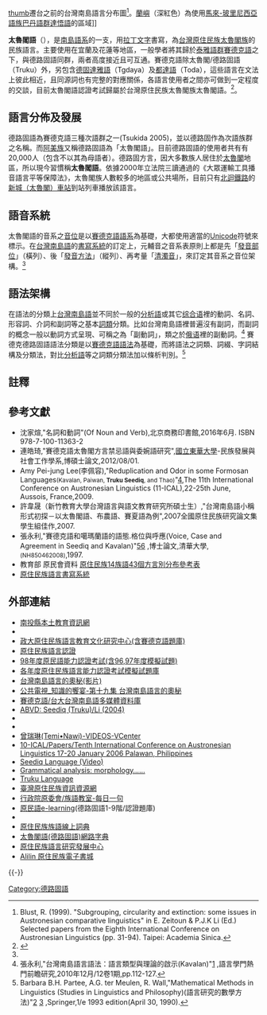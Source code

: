 {{Infobox Language
|name=太魯閣語
|nativename={{lang|en|Kari Truku}}
|ethnicity=[[太魯閣族|太魯閣族]]
|states=[[台灣東部|台灣東部]]
|region=[[花蓮縣|花蓮縣]]、[[宜蘭縣|宜蘭縣]]
|speakers = 28,062人
|date= 2012年6月
|ref= <ref>"太魯閣族"[http://www.apc.gov.tw/portal/docDetail.html?CID=940F9579765AC6A0&DID=0C3331F0EBD318C264AC48B3613BF698] {{Wayback|url=http://www.apc.gov.tw/portal/docDetail.html?CID=940F9579765AC6A0&DID=0C3331F0EBD318C264AC48B3613BF698 |date=20130923055707 }},行政院原住民族委員會,2012年/8月29日查閱.</ref>
|familycolor=南島語系
|fam1=[[南島語系|南島語系]]
|fam2=[[台灣南島語|台灣南島語]]
|fam3=[[北台灣南島語族|北台灣南島語族]]?
|fam4=[[泰雅語群|泰雅語群]]
|fam5=[[賽德克語|賽德克語]]
|nation={{TWN}}原住民族地區<ref>{{cite web|url=http://www.rootlaw.com.tw/LawArticle.aspx?LawID=A040350000004700-1060614|title=原住民族語言發展法|accessdate=2017-08-03|archive-date=2017-08-04|archive-url=https://web.archive.org/web/20170804014519/http://www.rootlaw.com.tw/LawArticle.aspx?LawID=A040350000004700-1060614|dead-url=no}}</ref>
|agency=[[原住民族委員會|原住民族委員會]]<br>[[中央研究院|中央研究院]]
|script = [[原住民族語言書寫系統|太魯閣語羅馬字]]（[[拉丁字母|拉丁字母]]）
|iso2=map
|iso3=trv|vitality=v}}
[[文件:Formosan_languages.png|thumb]]遷台之前的台灣南島語言分布圖<ref>Blust, R. (1999). "Subgrouping, circularity and extinction: some issues in Austronesian comparative linguistics" in E. Zeitoun & P.J.K Li (Ed.) Selected papers from the Eighth International Conference on Austronesian Linguistics (pp. 31-94). Taipei: Academia Sinica.</ref>。[[蘭嶼|蘭嶼]]（深紅色）為使用[[馬來-玻里尼西亞語族|馬來-玻里尼西亞語族]][[巴丹語群|巴丹語群]][[達悟語|達悟語]]的區域]]

'''太魯閣語'''（{{lang-trv|Kari Truku}}），是[[南島語系|南島語系]]的一支，用[[拉丁文字|拉丁文字]]書寫，為[[台灣原住民族|台灣原住民族]][[太魯閣族|太魯閣族]]的民族語言。主要使用在宜蘭及花蓮等地區，一般學者將其歸於[[泰雅語群|泰雅語群]][[賽德克語|賽德克語]]之下，與德路固語同群，兩者高度接近且可互通。賽德克語除太魯閣/德路固語（Truku）外，另包含[[德固達雅語|德固達雅語]]（Tgdaya）及[[都達語|都達語]]（Toda），這些語言在文法上彼此相近，且同源詞也有完整的對應關係，各語言使用者之間亦可做到一定程度的交談，目前太魯閣語認證考試歸屬於台灣原住民族太魯閣族太魯閣語。<ref name=shaolatin>{{cite web |url=http://www.edu.tw/files/list/M0001/aboriginal.pdf |title=原住民族語言書寫系統 |publisher=[[原住民族委員會|原住民族委員會]] |date=2005-12-15 |accessdate=2010-09-06 |archive-date=2011-02-12 |archive-url=https://web.archive.org/web/20110212023032/http://www.edu.tw/files/list/M0001/aboriginal.pdf |dead-url=no }}</ref>。

==語言分佈及發展==
德路固語為賽德克語三種次語群之一(Tsukida 2005)，並以德路固作為次語族群之名稱。而[[阿美族|阿美族]]又稱德路固語為「太魯閣語」。目前德路固語的使用者共有有20,000人（包含不以其為母語者）。德路固方言，因大多數族人居住於[[太魯閣|太魯閣]]地區，所以現今習慣稱'''太魯閣語'''。依據2000年立法院三讀通過的《大眾運輸工具播音語言平等保障法》，太魯閣族人數較多的地區或公共場所，目前只有[[北迴鐵路|北迴鐵路]]的[[新城（太魯閣）車站|新城（太魯閣）車站]]到站列車播放該語言。

==語音系統== 
{{main|太魯閣語音系}}

太魯閣語的音系之[[音位|音位]]是以[[賽德克語語系|賽德克語語系]]為基礎，大都使用適當的[[Unicode|Unicode]]符號來標示。在[[台灣南島語|台灣南島語]]的[[書寫系統|書寫系統]]的訂定上，元輔音之音系表原則上都是先「[[發音部位|發音部位]]」（橫列）、後「[[發音方法|發音方法]]」（縱列）、再考量「[[清濁音|清濁音]]」，來訂定其音系之音位架構。<ref name=shaolatin/>

==語法架構==
{{main|賽德克語語法}}

在語法的分類上[[台灣南島語|台灣南島語]]並不同於一般的[[分析語|分析語]]或其它[[综合语|综合语]]裡的動詞、名詞、形容詞、介詞和副詞等之基本[[詞類|詞類]]分類。比如台灣南島語裡普遍沒有副詞，而副詞的概念一般以動詞方式呈現、可稱之為「副動詞」，類之於[[俄语|俄语]]裡的副動詞。<ref name=diunnbbunhua>張永利,"台灣南島語言語法：語言類型與理論的啟示(Kavalan)"[http://vietnam.nsc.gov.tw/public/Data/012714292271.pdf] {{Wayback|url=http://vietnam.nsc.gov.tw/public/Data/012714292271.pdf |date=20131019184617 }},語言學門熱門前瞻研究,2010年12月/12卷1期,pp.112-127.</ref> 賽德克德路固語語法分類是以[[賽德克語語法|賽德克語語法]]為基礎，而將語法之詞類、詞綴、字詞結構及分類法，對比[[分析語|分析語]]等之詞類分類法加以條析判別。<ref>Barbara B.H. Partee, A.G. ter Meulen, R. Wall,"Mathematical Methods in Linguistics (Studies in Linguistics and Philosophy)(語言研究的數學方法)"[http://acl.ldc.upenn.edu/J/J92/J92-1009.pdf] {{Wayback|url=http://acl.ldc.upenn.edu/J/J92/J92-1009.pdf |date=20131019185409 }}[http://www.amazon.com/Mathematical-Methods-Linguistics-Studies-Philosophy/dp/9027722455] {{Wayback|url=http://www.amazon.com/Mathematical-Methods-Linguistics-Studies-Philosophy/dp/9027722455 |date=20160307210738 }},Springer,1/e 1993 edition(April 30, 1990).</ref>

==註釋==
{{reflist|2}}

==參考文獻==
{{refbegin|2}}
*沈家煊,"名詞和動詞"(Of Noun and Verb),北京商務印書館,2016年6月. ISBN 978-7-100-11363-2
*連皓琦,"賽德克語太魯閣方言禁忌語與委婉語研究",[[國立東華大學|國立東華大學]]-民族發展與社會工作學系,博碩士論文,2012/08/01.
*Amy Pei-jung Lee(李佩容),"Reduplication and Odor in some Formosan Languages<small>(Kavalan, Paiwan, '''Truku Seediq''', and Thao)</small>"[https://web.archive.org/web/20110805230639/http://www.vjf.cnrs.fr/11ical/data/Lee_Reduplication_and_Odor_in_some_Formosan_Languages_11ical.pdf],The 11th International Conference on Austronesian Linguistics (11-ICAL),22-25th June, Aussois, France,2009.
*許韋晟（新竹教育大學台灣語言與語文教育研究所碩士生）,"台灣南島語小稱形式初探－以太魯閣語、布農語、賽夏語為例",2007全國原住民族研究論文集 學生組佳作,2007.
*張永利,"賽德克語和噶瑪蘭語的語態.格位與呼應(Voice, Case and Agreement in Seediq and Kavalan)"[https://web.archive.org/web/20140202151241/http://ir.lib.nthu.edu.tw/handle/987654321/28613][http://ndltd.ncl.edu.tw/cgi-bin/gs32/gsweb.cgi/ccd=Xrdr6v/record?r1=1&h1=6] {{Wayback|url=http://ndltd.ncl.edu.tw/cgi-bin/gs32/gsweb.cgi/ccd=Xrdr6v/record?r1=1&h1=6 |date=20200414083425 }},博士論文,清華大學,<small>(NH850462008)</small>,1997.
*教育部 原民會資料 [http://www.apc.gov.tw/chinese/docDetail/detail_TCA.jsp?docid=PA000000001872&linkRoot=0&linkParent=0&url= 原住民族14族語43個方言別分布參考表]{{dead link|date=2017年12月 |bot=InternetArchiveBot |fix-attempted=yes }}
*[http://www.edu.tw/files/list/M0001/aboriginal.pdf 原住民族語言書寫系統] {{Wayback|url=http://www.edu.tw/files/list/M0001/aboriginal.pdf |date=20110212023032 }}
{{refend}}

==外部連結==
{{InterWiki|code=trv}}
{{div col|cols=3}}
*[https://web.archive.org/web/20120817023533/http://local.raych.net/ 南投縣本土教育資訊網]
*{{Ethnologue|trv}}
*[https://web.archive.org/web/20161107152830/http://alcd.nccu.edu.tw/ 政大原住民族語言教育文化研究中心(含賽德克語題庫)]
*[https://web.archive.org/web/20100310174309/http://abor.sce.ntnu.edu.tw/ 原住民族語言認證]
*[http://ipt.sce.ntnu.edu.tw/ipt/viewpage.php?page_id=10 98年度原民語能力認證考試(含96,97年度模擬試題)] {{Wayback|url=http://ipt.sce.ntnu.edu.tw/ipt/viewpage.php?page_id=10 |date=20100111223255 }}
*[http://ipt.sce.ntnu.edu.tw/ipt/download/ 各年度原住民族語言能力認證考試模擬試題庫]{{dead link|date=2017年12月 |bot=InternetArchiveBot |fix-attempted=yes }}
*[http://www.youmaker.com/video/sv?id=cc0c9909af5e4c6d8758ef0def64ead0001 台灣南島語言的奧秘(影片)] {{Wayback|url=http://www.youmaker.com/video/sv?id=cc0c9909af5e4c6d8758ef0def64ead0001 |date=20110720123709 }}
*[http://web.pts.org.tw/~web01/knowledge/19.htm 公共電視_知識的饗宴-第十九集 台灣南島語言的奧秘] {{Wayback|url=http://web.pts.org.tw/~web01/knowledge/19.htm |date=20101222165929 }}
*[http://corpus.linguistics.ntu.edu.tw/choose.php?q=seediq 賽德克語/台大台灣南島語多媒體資料庫] {{Wayback|url=http://corpus.linguistics.ntu.edu.tw/choose.php?q=seediq |date=20190502121932 }}
*[https://web.archive.org/web/20120913094600/http://language.psy.auckland.ac.nz/austronesian/language.php?id=823 ABVD: Seediq (Truku)/Li (2004)]
*{{YouTube|c2BtsJVTkSk|Taan ka idas da!(看見彩虹/song)}}
*{{YouTube|wC5QO8sRRNk|賽德克父子諧唱古調/song}}
*[http://vcenter.iis.sinica.edu.tw/list.php?tag=賽德克語辭典 曾瑞琳(Temi•Nawi)-VIDEOS-VCenter] {{Wayback|url=http://vcenter.iis.sinica.edu.tw/list.php?tag=%E8%B3%BD%E5%BE%B7%E5%85%8B%E8%AA%9E%E8%BE%AD%E5%85%B8 |date=20190502160214 }}
*[https://web.archive.org/web/20111210165330/http://www.sil.org/asia/Philippines/ical/papers.html 10-ICAL/Papers/Tenth International Conference on Austronesian Linguistics 17-20 January 2006 Palawan, Philippines]
*[http://wn.com/Seediq_language Seediq Language (Video)] {{Wayback|url=http://wn.com/Seediq_language |date=20210316032628 }}
*[http://books.google.com.tw/books?id=jPGsfrYhkf4C&pg=PA267&lpg=PA267&dq=A+functional+grammar+of+Seediq&source=bl&ots=xqiQNFRrom&sig=OfOrYwlgWuMdUIVP2EaBZs5wnDs&hl=zh-TW&ei=J57dTvSPGuvOmAWm5eybBQ&sa=X&oi=book_result&ct=result&resnum=1&ved=0CBwQ6AEwADgo#v=onepage&q&f=false Grammatical analysis: morphology……] {{Wayback|url=http://books.google.com.tw/books?id=jPGsfrYhkf4C&pg=PA267&lpg=PA267&dq=A+functional+grammar+of+Seediq&source=bl&ots=xqiQNFRrom&sig=OfOrYwlgWuMdUIVP2EaBZs5wnDs&hl=zh-TW&ei=J57dTvSPGuvOmAWm5eybBQ&sa=X&oi=book_result&ct=result&resnum=1&ved=0CBwQ6AEwADgo#v=onepage&q&f=false |date=20140831125102 }}
*[http://wn.com/Truku_language Truku Language] {{Wayback|url=http://wn.com/Truku_language |date=20210316032636 }}
*[https://web.archive.org/web/20120129162444/http://www.tipp.org.tw/formosan/index.jspx 臺灣原住民族資訊資源網]
*[https://web.archive.org/web/20140203012039/http://www.apc.gov.tw/portal/associate/dailyword/list.html?CID=7E2E68C485A6C497&enthic=4772AB799EAF439CD0636733C6861689 行政院原委會/族語教室-每日一句]
*[https://web.archive.org/web/20111208220112/http://e-learning.apc.gov.tw/ 原民語e-learning](德路固語1-9階/認證題庫)
*{{YouTube|lTLIekDB4qU|Mike太魯閣語(video)}}
*[http://e-dictionary.apc.gov.tw/Index.htm 原住民族族語線上詞典] {{Wayback|url=http://e-dictionary.apc.gov.tw/Index.htm |date=20140323122600 }}
*[http://ap.shlin.gov.tw/Cultural/dictionary/dictionary_more.aspx 太魯閣語(德路固語)網路字典] {{Wayback|url=http://ap.shlin.gov.tw/Cultural/dictionary/dictionary_more.aspx |date=20200805221814 }}
*[http://ilrdc.tw/ 原住民族語言研究發展中心] {{Wayback|url=http://ilrdc.tw/ |date=20160305003716 }}
*[http://alilin.apc.gov.tw/tw/ Alilin 原住民族電子書城] {{Wayback|url=http://alilin.apc.gov.tw/tw/ |date=20160308183405 }}
{{div col end}}
{{-}}
{{台灣語言}}
{{南島語系}}

[[Category:德路固語|Category:德路固語]]